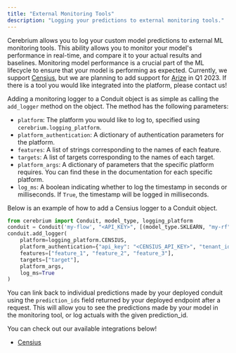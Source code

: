 ```yaml
---
title: "External Monitoring Tools"
description: "Logging your predictions to external monitoring tools."
---
```


Cerebrium allows you to log your custom model predictions to external ML monitoring tools.
This ability allows you to monitor your model's performance in real-time, and compare it to your actual results and baselines.
Monitoring model performance is a crucial part of the ML lifecycle to ensure that your model is performing as expected.
Currently, we support [Censius](https://censius.ai/),
but we are planning to add support for [Arize](https://arize.com/) in Q1 2023. If there is a tool you would like integrated into the platform, please contact us!

Adding a monitoring logger to a Conduit object is as simple as calling the `add_logger` method on the object. The method has the following parameters:

- `platform`: The platform you would like to log to, specified using `cerebrium.logging_platform`.
- `platform_authentication`: A dictionary of authentication parameters for the platform.
- `features`: A list of strings corresponding to the names of each feature.
- `targets`: A list of targets corresponding to the names of each target.
- `platform_args`: A dictionary of parameters that the specific platform requires. You can find these in the documentation for each specific platform.
- `log_ms`: A boolean indicating whether to log the timestamp in seconds or milliseconds. If `True`, the timestamp will be logged in milliseconds.

Below is an example of how to add a Censius logger to a Conduit object.

```python
from cerebrium import Conduit, model_type, logging_platform
conduit = Conduit('my-flow', "<API_KEY>", [(model_type.SKLEARN, "my-rf")])
conduit.add_logger(
    platform=logging_platform.CENSIUS,
    platform_authentication={"api_key": "<CENSIUS_API_KEY>", "tenant_id": "<CENSIUS_TENANT_ID>"},
    features=["feature_1", "feature_2", "feature_3"],
    targets=["target"],
    platform_args,
    log_ms=True
)
```

You can link back to individual predictions made by your deployed conduit using the
`prediction_ids` field returned by your deployed endpoint after a request.
This will allow you to see the predictions made by your model in the monitoring tool, or log actuals with the given prediction_id.

You can check out our available integrations below!

- [Censius](/cerebrium/logging/censius)
